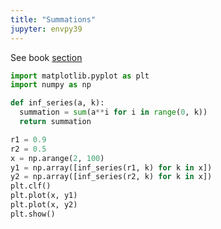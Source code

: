 ```yaml
---
title: "Summations"
jupyter: envpy39
---
```


See book [section](https://learning.oreilly.com/library/view/essential-math-for/9781098102920/ch01.html#idm45252826042848){target="_blank"}

```python
import matplotlib.pyplot as plt
import numpy as np

def inf_series(a, k):
  summation = sum(a**i for i in range(0, k))
  return summation

r1 = 0.9
r2 = 0.5
x = np.arange(2, 100)
y1 = np.array([inf_series(r1, k) for k in x])
y2 = np.array([inf_series(r2, k) for k in x])
plt.clf()
plt.plot(x, y1)
plt.plot(x, y2)
plt.show()

```
